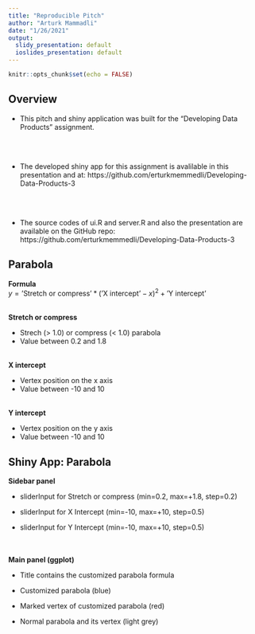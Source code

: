 ---
title: "Reproducible Pitch"
author: "Arturk Mammadli"
date: "1/26/2021"
output:
  slidy_presentation: default
  ioslides_presentation: default
---


```{r setup, include=FALSE}
knitr::opts_chunk$set(echo = FALSE)
```

## Overview

* This pitch and shiny application was built for the "Developing Data Products" assignment.

<br /><br />

* The developed shiny app for this assignment is avalilable in this presentation and at: https://github.com/erturkmemmedli/Developing-Data-Products-3

<br /><br />

* The source codes of ui.R and server.R and also the presentation are available on the GitHub repo: 
https://github.com/erturkmemmedli/Developing-Data-Products-3

## Parabola

**Formula**
<br />$y = \text{'Stretch or compress'} * (\text{'X intercept'} - x)^2 + \text{'Y intercept'}$

<br />
**Stretch or compress**

* Strech (> 1.0) or compress (< 1.0) parabola
* Value between 0.2 and 1.8

<br />
**X intercept**

* Vertex position on the x axis
* Value between -10 and 10

<br />
**Y intercept**

* Vertex position on the y axis
* Value between -10 and 10

## Shiny App: Parabola
**Sidebar panel**

* sliderInput for Stretch or compress (min=0.2, max=+1.8, step=0.2)

* sliderInput for X Intercept (min=-10, max=+10, step=0.5)

* sliderInput for Y Intercept (min=-10, max=+10, step=0.5)

<br /><br />
**Main panel (ggplot)**

* Title contains the customized parabola formula

* Customized parabola (blue)

* Marked vertex of customized parabola (red)

* Normal parabola and its vertex (light grey)
